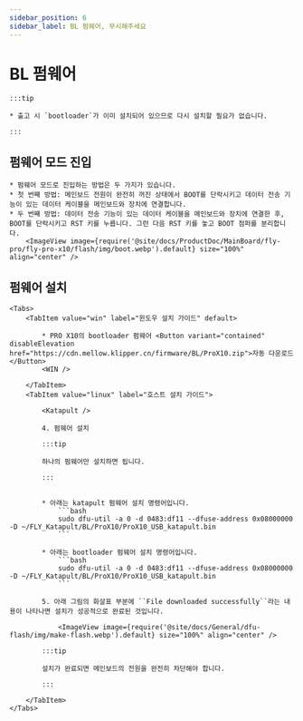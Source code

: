 ```yaml
---
sidebar_position: 6
sidebar_label: BL 펌웨어, 무시해주세요
---
```







# BL 펌웨어

    :::tip

    * 출고 시 `bootloader`가 이미 설치되어 있으므로 다시 설치할 필요가 없습니다.

    :::

## 펌웨어 모드 진입


    * 펌웨어 모드로 진입하는 방법은 두 가지가 있습니다.
    * 첫 번째 방법: 메인보드 전원이 완전히 꺼진 상태에서 BOOT를 단락시키고 데이터 전송 기능이 있는 데이터 케이블을 메인보드와 장치에 연결합니다.
    * 두 번째 방법: 데이터 전송 기능이 있는 데이터 케이블을 메인보드와 장치에 연결한 후, BOOT를 단락시키고 RST 키를 누릅니다. 그런 다음 RST 키를 놓고 BOOT 점퍼를 분리합니다.
        <ImageView image={require('@site/docs/ProductDoc/MainBoard/fly-pro/fly-pro-x10/flash/img/boot.webp').default} size="100%" align="center" />

## 펌웨어 설치
    <Tabs>
        <TabItem value="win" label="윈도우 설치 가이드" default>

            * PRO X10의 bootloader 펌웨어 <Button variant="contained" disableElevation href="https://cdn.mellow.klipper.cn/firmware/BL/ProX10.zip">자동 다운로드</Button>
            <WIN />
            
        </TabItem>
        <TabItem value="linux" label="호스트 설치 가이드">
            
            <Katapult />

            4. 펌웨어 설치

            :::tip

            하나의 펌웨어만 설치하면 됩니다.

            :::


            * 아래는 katapult 펌웨어 설치 명령어입니다.
                ```bash
                sudo dfu-util -a 0 -d 0483:df11 --dfuse-address 0x08000000 -D ~/FLY_Katapult/BL/ProX10/ProX10_USB_katapult.bin
                ```

            * 아래는 bootloader 펌웨어 설치 명령어입니다.
                ```bash
                sudo dfu-util -a 0 -d 0483:df11 --dfuse-address 0x08000000 -D ~/FLY_Katapult/BL/ProX10/ProX10_USB_katapult.bin
                ```

            5. 아래 그림의 화살표 부분에 ``File downloaded successfully``라는 내용이 나타나면 설치가 성공적으로 완료된 것입니다.

                <ImageView image={require('@site/docs/General/dfu-flash/img/make-flash.webp').default} size="100%" align="center" />

            :::tip

            설치가 완료되면 메인보드의 전원을 완전히 차단해야 합니다.

            :::

        </TabItem>
    </Tabs>